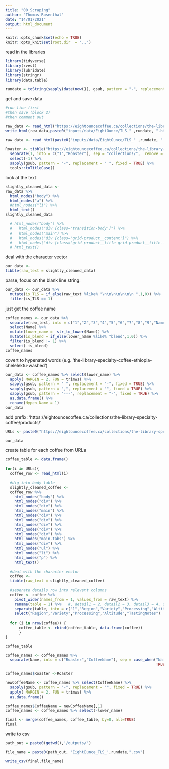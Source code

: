 ```yaml
---
title: "00_Scraping"
author: "Thomas Rosenthal"
date: "14/01/2021"
output: html_document
---
```


```r
knitr::opts_chunk$set(echo = TRUE)
knitr::opts_knit$set(root.dir  = '..')
```

read in the libraries
```r
library(tidyverse)
library(rvest)
library(lubridate)
library(stringr)
library(data.table)
```

```r
rundate = toString(sapply(date(now()), gsub, pattern = "-", replacement = "", fixed = TRUE))
```

get and save data
```r
#run line first
#then save (block 2)
#then comment out

raw_data <- read_html("https://eightouncecoffee.ca/collections/the-library-specialty-coffee")
write_html(raw_data,paste0("inputs/data/EightOunce/TLS_" ,rundate, ".html"))
```

```r

raw_data <- read_html(paste0("inputs/data/EightOunce/TLS_" ,rundate, ".html"))

Roaster <- tibble("https://eightouncecoffee.ca/collections/the-library-specialty-coffee") %>% 
  separate(1, into = c("1","Roaster"), sep = "collections/",  remove = TRUE) %>% 
  select(-1) %>% 
  sapply(gsub, pattern = "-", replacement = " ", fixed = TRUE) %>% 
  tools::toTitleCase()
```

look at the text
```r
slightly_cleaned_data <- 
raw_data %>% 
  html_nodes("body") %>% 
  html_nodes("a") %>% 
  #html_nodes("li") %>% 
  html_text()
slightly_cleaned_data

  # html_nodes("body") %>%
  #   html_nodes("div [class='transition-body']") %>% 
  #   html_nodes("main") %>%
  #   html_nodes("div [class='grid-product__content']") %>% 
  #   html_nodes("div [class='grid-product__title grid-product__title--heading']")
  # html_text()
```

deal with the character vector
```r
our_data <- 
tibble(raw_text = slightly_cleaned_data)
```


parse, focus on the blank line string:
```r
our_data <- our_data %>% 
  mutate(is_TLS = if_else(raw_text %like% "\n\n\n\n\n\n\n ",1,0)) %>% 
  filter(is_TLS == 1) 
```

just get the coffee name
```r
coffee_names <- our_data %>% 
  separate(raw_text, into = c("1","2","3","4","5","6","7","8","9","Name"), sep = "\\n",  remove = TRUE)  %>% 
  select(Name) %>%
  mutate(lower_name =  str_to_lower(Name)) %>% 
  mutate(is_blend = if_else(lower_name %like% "blend",1,0)) %>% 
  filter(is_blend != 1) %>% 
  select(-is_blend)
coffee_names
```

covert to hypenated words (e.g. 'the-library-specialty-coffee-ethiopia-chelelektu-washed')
```r
our_data <- coffee_names %>% select(lower_name) %>% 
  apply( MARGIN = 2, FUN = trimws) %>% 
  sapply(gsub, pattern = " ", replacement = "-", fixed = TRUE) %>% 
  sapply(gsub, pattern = ",", replacement = "", fixed = TRUE) %>%
  sapply(gsub, pattern = "---", replacement = "-", fixed = TRUE) %>%
  as.data.frame() %>% 
  rename(Hypen_Name = 1)
our_data
```

add prefix: 'https://eightouncecoffee.ca/collections/the-library-specialty-coffee/products/'
```r
URLs <- paste0("https://eightouncecoffee.ca/collections/the-library-specialty-coffee/products/",our_data[,1])
```

```r
our_data
```

create table for each coffee from URLs
```r
coffee_table <- data.frame()

for(i in URLs){
  coffee_row <- read_html(i)
  
  #dig into body table
  slightly_cleaned_coffee <- 
  coffee_row %>% 
    html_nodes("body") %>% 
    html_nodes("div") %>% 
    html_nodes("div") %>% 
    html_nodes("main") %>% 
    html_nodes("div") %>% 
    html_nodes("div") %>% 
    html_nodes("div") %>%
    html_nodes("div") %>%
    html_nodes("div") %>%
    html_nodes("main-tabs") %>%
    html_nodes("div") %>%
    html_nodes("ul") %>%
    html_nodes("li") %>%
    html_nodes("p") %>%
    html_text()
  
  #deal with the character vector
  coffee <- 
  tibble(raw_text = slightly_cleaned_coffee)
  
  #seperate details row into relevent columns
  coffee <- coffee %>%
    pivot_wider(names_from = 1, values_from = raw_text) %>% 
    rename(table = 1) %>%   #, detail1 = 2, detail2 = 3, detail3 = 4, detail4 = 5 -- some investigation into how to make this dynamic?
    separate(table, into = c("1","Region","Variety","Processing","Altitude","TastingNotes"), sep = "\\w+:",  remove = TRUE) %>% 
    select("Region","Variety","Processing","Altitude","TastingNotes") 
  
  for (i in nrow(coffee)) {
      coffee_table <- rbind(coffee_table, data.frame(coffee))
      }
}
```

```r
coffee_table
```

```r
coffee_names <- coffee_names %>% 
  separate(Name, into = c("Roaster","CoffeeName"), sep = case_when("Name" %like% "The Library Specialty Coffee " ~ "The Library Specialty Coffee ",
                                                                   TRUE ~ "The Library "), remove = TRUE)
```

```r
coffee_names$Roaster <-Roaster

newCoffeeName <- coffee_names %>% select(CoffeeName) %>% 
  sapply(gsub, pattern = "-", replacement = "", fixed = TRUE) %>% 
  apply( MARGIN = 2, FUN = trimws) %>% 
  as.data.frame()

coffee_names$CoffeeName = newCoffeeName[,1]
coffee_names <- coffee_names %>% select(-lower_name)

final <- merge(coffee_names, coffee_table, by=0, all=TRUE)
final
```
write to csv
```r
path_out = paste0(getwd(),'/outputs/')

file_name = paste0(path_out, 'EightOunce_TLS_',rundate,".csv")

write_csv(final,file_name)
```

